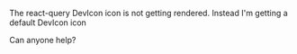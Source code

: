 The react-query DevIcon icon is not getting rendered. Instead I'm getting a
default DevIcon icon

Can anyone help?
